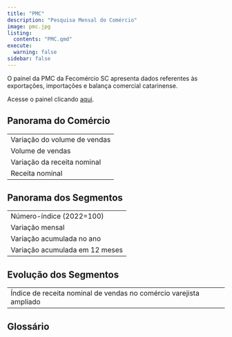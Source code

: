 ---
title: "PMC"
description: "Pesquisa Mensal do Comércio"
image: pmc.jpg
listing: 
  contents: "PMC.qmd"
execute: 
  warning: false
sidebar: false
---

O painel da PMC da Fecomércio SC apresenta dados referentes às exportações, importações e balança comercial catarinense.

::: {.callout-warning appearance="minimal" icon="false"}
Acesse o painel clicando [aqui](https://app.powerbi.com/view?r=eyJrIjoiM2YzNGY5NGUtZDFhOC00OGRiLWEyOGEtOTcwM2YyZmEyMzhjIiwidCI6ImY1ZGQ2M2EwLTllMWYtNDAxZi1hMjAxLTZkMzZiYzBhYWJkMSJ9){target="_blank"}.
:::

::: panel-tabset
## Panorama do Comércio

|                              |
|------------------------------|
| Variação do volume de vendas |
| Volume de vendas             |
| Variação da receita nominal  |
| Receita nominal              |

## Panorama dos Segmentos

|                                |
|--------------------------------|
| Número-índice (2022=100)       |
| Variação mensal                |
| Variação acumulada no ano      |
| Variação acumulada em 12 meses |

## Evolução dos Segmentos

|                                                                    |
|--------------------------------------------------------------------|
| Índice de receita nominal de vendas no comércio varejista ampliado |
:::

## Glossário

